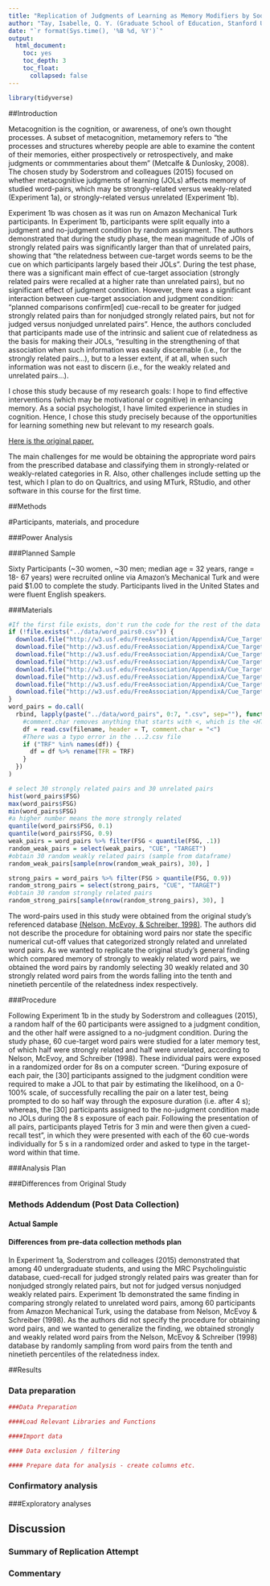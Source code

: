```yaml
---
title: "Replication of Judgments of Learning as Memory Modifiers by Soderstrom, N.C., Clark, C. T., Halamish, V. & Bjork, E. L. (2015, Journal of Experimental Psychology: Learning, Memory, and Cognition)"
author: "Tay, Isabelle, Q. Y. (Graduate School of Education, Stanford University, 485 Lasuen Mall, Stanford, CA 94305)"
date: "`r format(Sys.time(), '%B %d, %Y')`"
output:
  html_document:
    toc: yes
    toc_depth: 3
    toc_float:
      collapsed: false
---
```


<!-- Replication reports should all use this template to standardize reporting across projects.  These reports will be public supplementary materials that accompany the summary report(s) of the aggregate results. -->

```r
library(tidyverse)
```


##Introduction


Metacognition is the cognition, or awareness, of one's own thought processes. A subset of metacognition, metamemory refers to "the processes and structures whereby people are able to examine the content of their memories, either prospectively or retrospectively, and make judgments or commmentaries about them" (Metcalfe & Dunlosky, 2008). The chosen study by Soderstrom and colleagues (2015) focused on whether metacognitive judgments of learning (JOLs) affects memory of studied word-pairs, which may be strongly-related versus weakly-related (Experiment 1a), or strongly-related versus unrelated (Experiment 1b). 

Experiment 1b was chosen as it was run on Amazon Mechanical Turk participants. In Experiment 1b, participants were split equally into a judgment and no-judgment condition by random assignment. The authors demonstrated that during the study phase, the mean magnitude of JOls of strongly related pairs was significantly larger than that of unrelated pairs, showing that "the relatedness between cue-target words seems to be the cue on which participants largely based their JOLs". During the test phase, there was a significant main effect of cue-target association (strongly related pairs were recalled at a higher rate than unrelated pairs), but no significant effect of judgment condition. However, there was a significant interaction between cue-target association and judgment condition: "planned comparisons confirm[ed] cue-recall to be greater for judged strongly related pairs than for nonjudged strongly related pairs, but not for judged versus nonjudged unrelated pairs". Hence, the authors concluded that participants made use of the intrinsic and salient cue of relatedness as the basis for making their JOLs, "resulting in the strengthening of that association when such information was easily discernable (i.e., for the strongly related pairs...), but to a lesser extent, if at all, when such information was not east to discern (i.e., for the weakly related and unrelated pairs...). 


I chose this study because of my research goals: I hope to find effective interventions (which may be motivational or cognitive) in enhancing memory. As a social psychologist, I have limited experience in studies in cognition. Hence, I chose this study precisely because of the opportunities for learning something new but relevant to my research goals.

[Here is the original paper.](http://psycnet.apa.org/fulltext/2014-56008-001.pdf)

The main challenges for me would be obtaining the appropriate word pairs from the prescribed database and classifying them in  strongly-related or weakly-related categories in R. Also, other challenges include setting up the test, which I plan to do on Qualtrics, and using MTurk, RStudio, and other software in this course for the first time.


##Methods

#Participants, materials, and procedure


###Power Analysis

<!-- Original effect size, power analysis for samples to achieve 80%, 90%, 95% power to detect that effect size.  Considerations of feasibility for selecting planned sample size. -->

###Planned Sample

Sixty Participants (~30 women, ~30 men; median age = 32 years, range = 18- 67 years) were recruited online via Amazon's Mechanical Turk and were paid $1.00 to complete the study. Participants lived in the United States and were fluent English speakers. 

###Materials

```r
#If the first file exists, don't run the code for the rest of the data files. If the file does not exist, download all the data files from the internet.
if (!file.exists("../data/word_pairs0.csv")) {
  download.file("http://w3.usf.edu/FreeAssociation/AppendixA/Cue_Target_Pairs.A-B", "../data/word_pairs0.csv")
  download.file("http://w3.usf.edu/FreeAssociation/AppendixA/Cue_Target_Pairs.C", "../data/word_pairs1.csv")
  download.file("http://w3.usf.edu/FreeAssociation/AppendixA/Cue_Target_Pairs.D-F", "../data/word_pairs2.csv")
  download.file("http://w3.usf.edu/FreeAssociation/AppendixA/Cue_Target_Pairs.G-K", "../data/word_pairs3.csv")
  download.file("http://w3.usf.edu/FreeAssociation/AppendixA/Cue_Target_Pairs.L-O", "../data/word_pairs4.csv")
  download.file("http://w3.usf.edu/FreeAssociation/AppendixA/Cue_Target_Pairs.P-R", "../data/word_pairs5.csv")
  download.file("http://w3.usf.edu/FreeAssociation/AppendixA/Cue_Target_Pairs.S", "../data/word_pairs6.csv")
  download.file("http://w3.usf.edu/FreeAssociation/AppendixA/Cue_Target_Pairs.T-Z", "../data/word_pairs7.csv")
}
word_pairs = do.call(
  rbind, lapply(paste("../data/word_pairs", 0:7, ".csv", sep=""), function(filename) {
    #comment.char removes anything that starts with <, which is the <HTML> text in the top of each data file
    df = read.csv(filename, header = T, comment.char = "<")
    #There was a typo error in the ...2.csv file
    if ("TRF" %in% names(df)) {
      df = df %>% rename(TFR = TRF)
    }
  })
)
```

```r
# select 30 strongly related pairs and 30 unrelated pairs
hist(word_pairs$FSG)
max(word_pairs$FSG)
min(word_pairs$FSG)
#a higher number means the more strongly related 
quantile(word_pairs$FSG, 0.1)
quantile(word_pairs$FSG, 0.9)
weak_pairs = word_pairs %>% filter(FSG < quantile(FSG, .1))
random_weak_pairs = select(weak_pairs, "CUE", "TARGET")
#obtain 30 random weakly related pairs (sample from dataframe)
random_weak_pairs[sample(nrow(random_weak_pairs), 30), ] 

```

```r
strong_pairs = word_pairs %>% filter(FSG > quantile(FSG, 0.9))
random_strong_pairs = select(strong_pairs, "CUE", "TARGET")
#obtain 30 random strongly related pairs
random_strong_pairs[sample(nrow(random_strong_pairs), 30), ] 
```

The word-pairs used in this study were obtained from the original study's referenced database [(Nelson, McEvoy, & Schreiber, 1998)](http://w3.usf.edu/FreeAssociation/). The authors did not describe the procedure for obtaining word pairs nor state the specific numerical cut-off values that categorized strongly related and unrelated word pairs. As we wanted to replicate the original study's general finding which compared memory of strongly to weakly related word pairs, we obtained the word pairs by randomly selecting 30 weakly related and 30 strongly related word pairs from the words falling into the tenth and ninetieth percentile of the relatedness index respectively. 

###Procedure	

Following Experiment 1b in the study by Soderstrom and colleagues (2015), a random half of the 60 participants were assigned to a judgment condition, and the other half were assigned to a no-judgment condition. During the study phase, 60 cue-target word pairs were studied for a later memory test, of which half were strongly related and half were unrelated, according to Nelson, McEvoy, and Schreiber (1998). These individual pairs were exposed in a randomized order for 8s on a computer screen. "During exposure of each pair, the [30] participants assigned to the judgment condition were required to make a JOL to that pair by estimating the likelihood, on a 0-100% scale, of successfully recalling the pair on a later test, being prompted to do so half way through the exposure duration (i.e. after 4 s); whereas, the [30] participants assigned to the no-judgment condition made no JOLs during the 8 s exposure of each pair. Following the presentation of all pairs, participants played Tetris for 3 min and were then given a cued-recall test", in which they were presented with each of the 60 cue-words individually for 5 s in a randomized order and asked to type in the target-word within that time.


###Analysis Plan

<!--Can also quote directly, though it is less often spelled out effectively for an analysis strategy section.  The key is to report an analysis strategy that is as close to the original - data cleaning rules, data exclusion rules, covariates, etc. - as possible.  

**Clarify key analysis of interest here**  You can also pre-specify additional analyses you plan to do. -->

###Differences from Original Study

<!-- Explicitly describe known differences in sample, setting, procedure, and analysis plan from original study.  The goal, of course, is to minimize those differences, but differences will inevitably occur.  Also, note whether such differences are anticipated to make a difference based on claims in the original article or subsequent published research on the conditions for obtaining the effect. -->

### Methods Addendum (Post Data Collection)

<!-- You can comment this section out prior to final report with data collection. -->

#### Actual Sample
  <!-- Sample size, demographics, data exclusions based on rules spelled out in analysis plan -->

#### Differences from pre-data collection methods plan
  <!-- Any differences from what was described as the original plan, or ???none???. -->
In Experiment 1a, Soderstrom and colleages (2015) demonstrated that among 40 undergraduate students, and using the MRC Psycholinguistic database, cued-recall for judged strongly related pairs was greater than for nonjudged strongly related pairs, but not for judged versus nonjudged weakly related pairs. Experiment 1b demonstrated the same finding in comparing strongly related to unrelated word pairs, among 60 participants from Amazon Mechanical Turk, using the database from Nelson, McEvoy & Schreiber (1998). As the authors did not specify the procedure for obtaining word pairs, and we wanted to generalize the finding, we obtained strongly and weakly related word pairs from the Nelson, McEvoy & Schreiber (1998) database by randomly sampling from word pairs from the tenth and ninetieth percentiles of the relatedness index.

##Results


### Data preparation

<!--Data preparation following the analysis plan. --> 
	
```r
###Data Preparation

####Load Relevant Libraries and Functions

####Import data

#### Data exclusion / filtering

#### Prepare data for analysis - create columns etc.
```

### Confirmatory analysis

<!-- The analyses as specified in the analysis plan.  

*Side-by-side graph with original graph is ideal here* -->

###Exploratory analyses

<!-- Any follow-up analyses desired (not required).   -->

## Discussion

### Summary of Replication Attempt

<!-- Open the discussion section with a paragraph summarizing the primary result from the confirmatory analysis and the assessment of whether it replicated, partially replicated, or failed to replicate the original result.   -->

### Commentary

<!-- Add open-ended commentary (if any) reflecting (a) insights from follow-up exploratory analysis, (b) assessment of the meaning of the replication (or not) - e.g., for a failure to replicate, are the differences between original and present study ones that definitely, plausibly, or are unlikely to have been moderators of the result, and (c) discussion of any objections or challenges raised by the current and original authors about the replication attempt.  None of these need to be long.--> 
